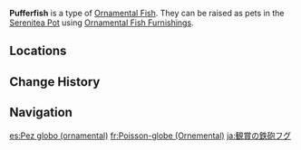 {{About|the [[furnishing]]|the fish|Pufferfish}}
{{Furnishing Infobox
|title          = Pufferfish
|id             = 379020
|image          = Item Ornamental Pufferfish.png
|category       = Ornamental Fish
|quality        = 4
|adeptal_energy = 
|load           = 
|description    = A valuable Ornamental Fish that may be kept as a pet in the [[Pool of Sapphire Grace]] and [[Shaded Clarity]].<br>{{Item Description|Pufferfish}}
}}
'''Pufferfish''' is a type of [[Ornamental Fish]]. They can be raised as pets in the [[Serenitea Pot]] using [[Ornamental Fish Furnishings]].

==Locations==
{{transclude|Pufferfish|Locations}}

==Change History==
{{Change History|2.1}}

==Navigation==
{{Furnishing Navbox/Subsystems|fish pond}}

[[es:Pez globo (ornamental)]]
[[fr:Poisson-globe (Ornemental)]]
[[ja:観賞の鉄砲フグ]]